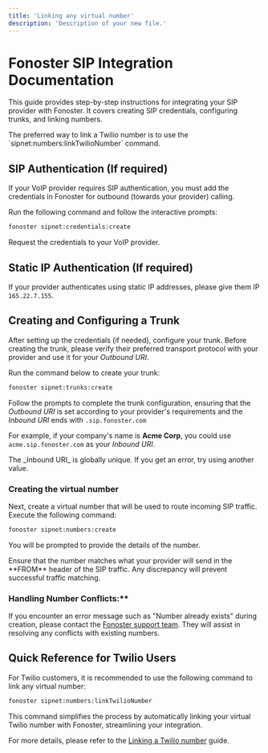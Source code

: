 ```yaml
---
title: 'Linking any virtual number'
description: 'Description of your new file.'
---
```


# Fonoster SIP Integration Documentation

This guide provides step-by-step instructions for integrating your SIP provider with Fonoster. It covers creating SIP credentials, configuring trunks, and linking numbers. 

<Note>
The preferred way to link a Twilio number is to use the `sipnet:numbers:linkTwilioNumber` command.
</Note>

## SIP Authentication (If required)

If your VoIP provider requires SIP authentication, you must add the credentials in Fonoster for outbound (towards your provider) calling.

Run the following command and follow the interactive prompts:

```bash
fonoster sipnet:credentials:create
```

Request the credentials to your VoIP provider.

## Static IP Authentication (If required)

If your provider authenticates using static IP addresses, please give them IP `165.22.7.155`.

## Creating and Configuring a Trunk

After setting up the credentials (if needed), configure your trunk. Before creating the trunk, please verify their preferred transport protocol with your provider and use it for your _Outbound URI_.

Run the command below to create your trunk:

```bash
fonoster sipnet:trunks:create
```

Follow the prompts to complete the trunk configuration, ensuring that the _Outbound URI_ is set according to your provider's requirements and the _Inbound URI_ ends with `.sip.fonoster.com`

For example, if your company's name is **Acme Corp**, you could use `acme.sip.fonoster.com` as your _Inbound URI_.

<Note>
The _Inbound URI_ is globally unique. If you get an error, try using another value.
</Note>

### Creating the virtual number

Next, create a virtual number that will be used to route incoming SIP traffic. Execute the following command:

```bash
fonoster sipnet:numbers:create
```

You will be prompted to provide the details of the number.

<Warning>
Ensure that the number matches what your provider will send in the **FROM** header of the SIP traffic. Any discrepancy will prevent successful traffic matching.
</Warning>

### Handling Number Conflicts:**

If you encounter an error message such as "Number already exists" during creation, please contact the [Fonoster support team](https://discord.gg/4QWgSz4hTC). They will assist in resolving any conflicts with existing numbers.

## Quick Reference for Twilio Users

For Twilio customers, it is recommended to use the following command to link any virtual number:

```bash
fonoster sipnet:numbers:linkTwilioNumber
```

This command simplifies the process by automatically linking your virtual Twilio number with Fonoster, streamlining your integration.

For more details, please refer to the [Linking a Twilio number](./linking-a-twilio-number) guide.